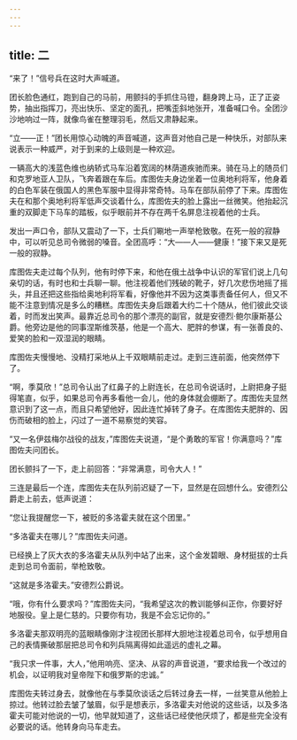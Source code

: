 ```yaml
---
---
---
```

title: 二
---



“来了！”信号兵在这时大声喊道。

团长脸色通红，跑到自己的马前，用颤抖的手抓住马镫，翻身跨上马，正了正姿势，抽出指挥刀，亮出快乐、坚定的面孔，把嘴歪斜地张开，准备喊口令。全团沙沙地响过一阵，就像鸟雀在整理羽毛，然后又肃静起来。

“立——正！”团长用惊心动魄的声音喊道，这声音对他自己是一种快乐，对部队来说表示一种威严，对于到来的上级则是一种欢迎。

一辆高大的浅蓝色维也纳轿式马车沿着宽阔的林荫道疾驰而来。骑在马上的随员们和克罗地亚人卫队，飞奔着跟在车后。库图佐夫身边坐着一位奥地利将军，他身着的白色军装在俄国人的黑色军服中显得非常奇特。马车在部队前停了下来。库图佐夫在和那个奥地利将军低声交谈着什么，库图佐夫的脸上露出一丝微笑。他抬起沉重的双脚走下马车的踏板，似乎眼前并不存在两千名屏息注视着他的士兵。

发出一声口令，部队又震动了一下，士兵们唰地一声举枪致敬。在死一般的寂静中，可以听见总司令微弱的嗓音。全团高呼：“大——人——健康！”接下来又是死一般的寂静。

库图佐夫走过每个队列，他有时停下来，和他在俄土战争中认识的军官们说上几句亲切的话，有时也和士兵聊一聊。他注视着他们残破的靴子，好几次悲伤地摇了摇头，并且还把这些指给奥地利将军看，好像他并不因为这类事责备任何人，但又不能不注意到情况是多么的糟糕。库图佐夫身后跟着大约二十个随从，他们彼此交谈着，时而发出笑声。最靠近总司令的那个漂亮的副官，就是安德烈·鲍尔康斯基公爵。他旁边是他的同事涅斯维茨基，他是一个高大、肥胖的参谋，有一张善良的、爱笑的脸和一双湿润的眼睛。

库图佐夫慢慢地、没精打采地从上千双眼睛前走过。走到三连前面，他突然停下了。

“啊，季莫欣！”总司令认出了红鼻子的上尉连长，在总司令说话时，上尉把身子挺得笔直，似乎，如果总司令再多看他一会儿，他的身体就会绷断了。库图佐夫显然意识到了这一点，而且只希望他好，因此连忙掉转了身子。在库图佐夫肥胖的、因伤而破相的脸上，闪过了一道不易察觉的笑容。

“又一名伊兹梅尔战役的战友，”库图佐夫说道，“是个勇敢的军官！你满意吗？”库图佐夫问团长。

团长颤抖了一下，走上前回答：“非常满意，司令大人！”

三连是最后一个连，库图佐夫在队列前迟疑了一下，显然是在回想什么。安德烈公爵走上前去，低声说道：

“您让我提醒您一下，被贬的多洛霍夫就在这个团里。”

“多洛霍夫在哪儿？”库图佐夫问道。

已经换上了灰大衣的多洛霍夫从队列中站了出来，这个金发碧眼、身材挺拔的士兵走到总司令面前，举枪致敬。

“这就是多洛霍夫。”安德烈公爵说。

“哦，你有什么要求吗？”库图佐夫问，“我希望这次的教训能够纠正你，你要好好地服役。皇上是仁慈的。只要你有功，我是不会忘记你的。”

多洛霍夫那双明亮的蓝眼睛像刚才注视团长那样大胆地注视着总司令，似乎想用自己的表情撕破那层把总司令和列兵隔离得如此遥远的虚礼之幕。

“我只求一件事，大人，”他用响亮、坚决、从容的声音说道，“要求给我一个改过的机会，以证明我对皇帝陛下和俄罗斯的忠诚。”

库图佐夫转过身去，就像他在与季莫欣谈话之后转过身去一样，一丝笑意从他脸上掠过。他转过脸去皱了皱眉，似乎是想表示，多洛霍夫对他说的这些话，以及多洛霍夫可能对他说的一切，他早就知道了，这些话已经使他厌烦了，都是些完全没有必要说的话。他转身向马车走去。